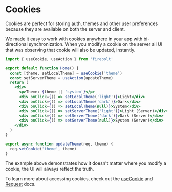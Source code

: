 <Metadata
  title='Getting Started: Cookies'
  description='Learn how to use cookies in a new Firebolt app.'
/>

# Cookies

Cookies are perfect for storing auth, themes and other user preferences because they are available on both the server and client.

We made it easy to work with cookies anywhere in your app with bi-directional synchronization. When you modify a cookie on the server all UI that was observing that cookie will also be updated, instantly.

```jsx title='pages/index.js' lineNumbers
import { useCookie, useAction } from 'firebolt'

export default function Home() {
  const [theme, setLocalTheme] = useCookie('theme')
  const setServerTheme = useAction(updateTheme)
  return (
    <div>
      <p>Theme: {theme || 'system'}</p>
      <div onClick={() => setLocalTheme('light')}>Light</div>
      <div onClick={() => setLocalTheme('dark')}>Dark</div>
      <div onClick={() => setLocalTheme(null)}>System</div>
      <div onClick={() => setServerTheme('light')}>Light (Server)</div>
      <div onClick={() => setServerTheme('dark')}>Dark (Server)</div>
      <div onClick={() => setServerTheme(null)}>System (Server)</div>
    </div>
  )
}

export async function updateTheme(req, theme) {
  req.setCookie('theme', theme)
}
```

The example above demonstrates how it doesn't matter where you modify a cookie, the UI will always reflect the truth.

To learn more about accessing cookies, check out the [useCookie](/docs/ref/useCookie) and [Request](/docs/ref/request) docs.
